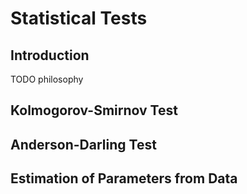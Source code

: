# Statistical Tests {#stat-tests}

## Introduction

TODO philosophy

## Kolmogorov-Smirnov Test

## Anderson-Darling Test

## Estimation of Parameters from Data

